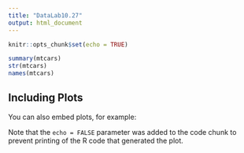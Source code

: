 ```yaml
---
title: "DataLab10.27"
output: html_document
---
```


```r
knitr::opts_chunk$set(echo = TRUE)
```


```r
summary(mtcars)
str(mtcars)
names(mtcars)
```

## Including Plots

You can also embed plots, for example:


Note that the `echo = FALSE` parameter was added to the code chunk to prevent printing of the R code that generated the plot.
